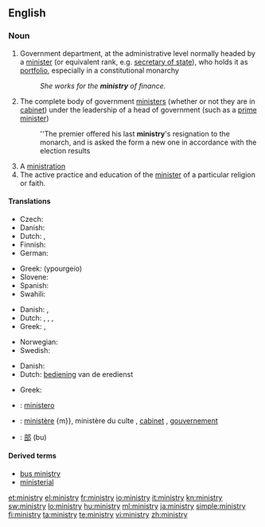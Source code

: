 ==English==

===Noun===
{{wikipedia}}
{{en-noun|ministr|ies}}

# Government department, at the administrative level normally headed by a [[minister]] (or equivalent rank, e.g. [[secretary of state]]), who holds it as [[portfolio]], especially in a constitutional monarchy
#: ''She works for the '''ministry''' of finance.''
# The complete body of government [[minister]]s (whether or not they are in [[cabinet]]) under the leadership of a head of government (such as a [[prime minister]])
#: ''The premier offered his last '''ministry''''s resignation to the monarch, and is asked the form a new one in accordance with the election results
# A [[ministration]]
# The active practice and education of the [[minister]] of a particular religion or faith.

====Translations====
{{trans-top|government department}}
* Czech: {{t+|cs|ministerstvo|n}}
* Danish: {{t-|da|ministerium|n}}
* Dutch: {{t+|nl|ministerie|n}}, {{t-|nl|departement|n}}
* Finnish: {{t+|fi|ministeriö}}
* German: {{t+|de|Ministerium|n}}
{{trans-mid}}
* Greek: {{t+|el|υπουργείο|n}} (ypourgeío)
* Slovene: {{t-|sl|ministrstvo|n}}
* Spanish: {{t-|es|ministerio|m}}
* Swahili: {{t+|sw|wizara|xs=Swahili}}
{{trans-bottom}}

{{trans-top|complete body of government ministers}}
* Danish: {{t-|da|regering|c}}, {{t-|da|kabinet|n}}
* Dutch: {{t+|nl|ministerie|n}}, {{t+|nl|kabinet|n}}, {{t+|nl|regering}}, {{t+|nl|gouvernement|n}}
* Greek: {{t+|el|υπουργικό συμβούλιο}},  {{t+|el|κυβέρνηση}}
{{trans-mid}}
* Norwegian: {{t-|no|Kabinett}}
* Swedish: {{t|sv|Ministär}}
{{trans-bottom}}

{{trans-see|ministration}}
{{trans-top|practice and education of the minister of a particular religion}}
* Danish: {{t-|da|præsteembede|n}}
* Dutch: [[bediening]] van de eredienst
{{trans-mid}}
* Greek: {{t|el|ιερατείο|n|tr=ieratío}}
{{trans-bottom}}

{{checktrans-top}}
* {{ttbc|Italian}}: [[ministero]] {{m}}
* {{ttbc|French}}: [[ministère]] {m}}, ministère du culte {{m}}, [[cabinet]] {{m}}, [[gouvernement]] {{m}}
* {{ttbc|Japanese}}: [[部]] (bu)
{{trans-bottom}}

====Derived terms====
* [[bus ministry]]
* [[ministerial]]

[[et:ministry]]
[[el:ministry]]
[[fr:ministry]]
[[io:ministry]]
[[it:ministry]]
[[kn:ministry]]
[[sw:ministry]]
[[lo:ministry]]
[[hu:ministry]]
[[ml:ministry]]
[[ja:ministry]]
[[simple:ministry]]
[[fi:ministry]]
[[ta:ministry]]
[[te:ministry]]
[[vi:ministry]]
[[zh:ministry]]